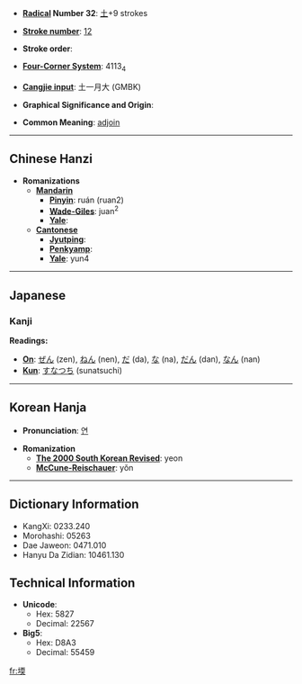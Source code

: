 * '''[[Wiktionary:Chinese radical index| Radical]] Number 32''': [[Wiktionary:Chinese radical index 土|土]]+9 strokes

* '''[[Wiktionary:Chinese total strokes index|Stroke number]]''': [[Wiktionary:Chinese total strokes index 12|12]]

* '''Stroke order''': 

* '''[[Wiktionary:Chinese four corner index|Four-Corner System]]''': 4113<sub>4</sub>

* '''[[Wiktionary:Chinese Cangjie index|Cangjie input]]''': 土一月大 (GMBK)

* '''Graphical Significance and Origin''': 

* '''Common Meaning''': [[adjoin]]
----
== Chinese Hanzi ==

* '''Romanizations'''
** '''[[Mandarin]]'''
*** '''[[Pinyin]]''': ruán (ruan2)
*** '''[[Wade-Giles]]''': juan<sup>2</sup>
*** '''[[Yale]]''': 
** '''[[Cantonese]]'''
*** '''[[Jyutping]]''':
*** '''[[Penkyamp]]''': 
*** '''[[Yale]]''': yun4

----

==Japanese==
===Kanji===
'''Readings:'''
*'''[[On]]''': [[ぜん]] (zen), [[ねん]] (nen), [[だ]] (da), [[な]] (na), [[だん]] (dan), [[なん]] (nan)
*'''[[Kun]]''': [[すなつち]] (sunatsuchi)

----
== Korean Hanja ==

* '''Pronunciation''': [[연]]

* '''Romanization'''
** '''[[The 2000 South Korean Revised Romanization|The 2000 South Korean Revised]]''': yeon
** '''[[McCune-Reischauer]]''': yŏn
----

== Dictionary Information ==

* KangXi: 0233.240
* Morohashi: 05263
* Dae Jaweon: 0471.010
* Hanyu Da Zidian: 10461.130

== Technical Information ==

* '''Unicode''':
** Hex: 5827
** Decimal: 22567
* '''Big5''':
** Hex: D8A3
** Decimal: 55459

[[fr:堧]]